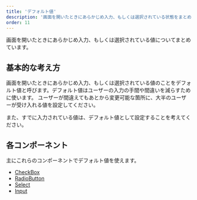 ```yaml
---
title: 'デフォルト値'
description: '画面を開いたときにあらかじめ入力、もしくは選択されている状態をまとめています。'
order: 11
---
```

画面を開いたときにあらかじめ入力、もしくは選択されている値についてまとめています。

## 基本的な考え方
画面を開いたときにあらかじめ入力、もしくは選択されている値のことをデフォルト値と呼びます。デフォルト値はユーザーの入力の手間や間違いを減らすために使います。
ユーザーが間違えてもあとから変更可能な箇所に、大半のユーザーが受け入れる値を設定してください。  

また、すでに入力されている値は、デフォルト値として設定することを考えてください。


## 各コンポーネント
主にこれらのコンポーネントでデフォルト値を使えます。

- [CheckBox](/products/components/check-box/#h?????)
- [RadioButton](/products/components/radio-button/#g???-???)
- [Select](/products/components/select/#h??????)
- [Input](/products/components/input/#h?????)